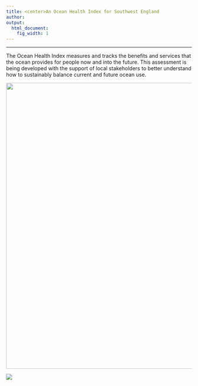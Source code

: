 ```yaml
---
title: <center>An Ocean Health Index for Southwest England
author:  
output:
  html_document:
    fig_width: 1
---
```


----

The Ocean Health Index measures and tracks the benefits and services that the ocean provides for people now and into the future. This assessment is being developed with the support of local stakeholders to better understand how to sustainably balance current and future ocean use.


<center><img src="images/Porthcurnow.JPG" width="775px"></center>  

![](images/ohi-logo.png)

